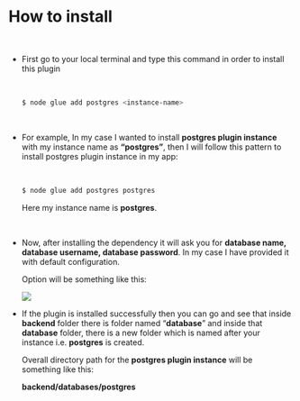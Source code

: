 
<Meta />




# How to install



<br/>

* First go to your local terminal and type this command in order to install this plugin

  <br/>

    ```bash
    $ node glue add postgres <instance-name>
    ```

  <br/>

* For example, In my case I wanted to install **postgres plugin instance** with my instance
  name as **“postgres”**, then I will follow this pattern to install postgres plugin instance in
  my app:

  <br/>
  
    ```bash
    $ node glue add postgres postgres
    ```
    
    Here my instance name is **postgres**.

  <br/>

* Now, after installing the dependency it will ask you for **database name, database username,
  database password**. In my case I have provided it with default configuration.

  Option will be something like this:
    
    
    <img src='/assets/postgresScreenshot.png' />
    

  <br/>

* If the plugin is installed successfully then you can go and see that inside **backend** 
  folder there is folder named “**database**” and inside that **database** folder, there
  is a new folder which is named after your instance i.e. **postgres** is created. 
  
  Overall directory path for the **postgres plugin instance** will be something like this:
  
  **backend/databases/postgres**

